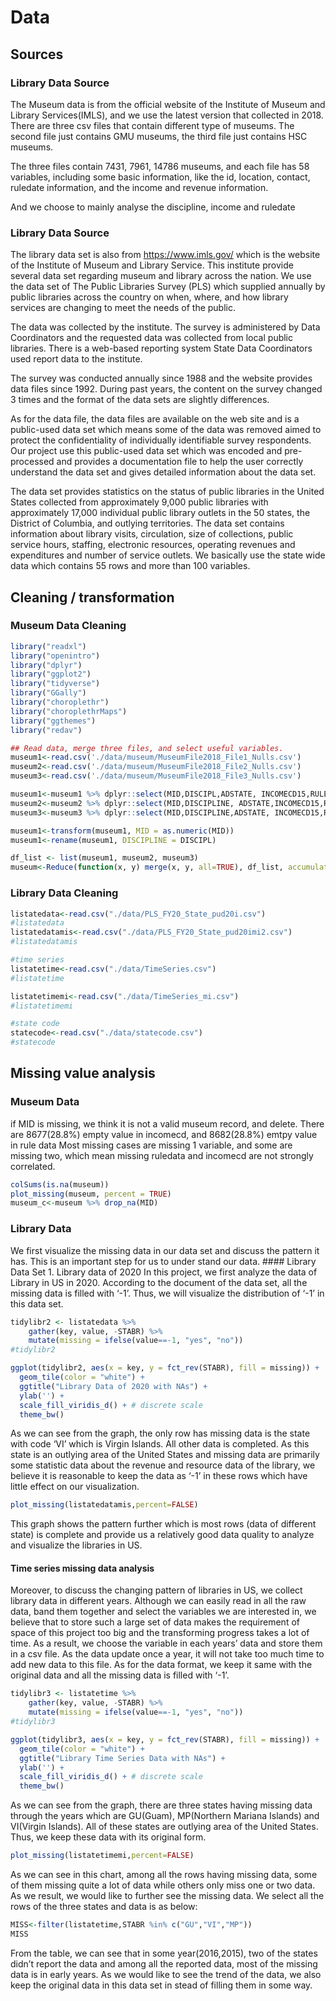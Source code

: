 # Data 

## Sources

### Library Data Source
The Museum data is from the official website of the Institute of Museum and Library Services(IMLS), and we use the latest version that collected in 2018. There are three csv files that contain different type of museums. The second file just contains GMU museums, the third file just contains HSC museums.

The three files contain 7431, 7961, 14786 museums, and each file has 58 variables, including some basic information, like the id, location, contact, ruledate information, and the income and revenue information.

And we choose to mainly analyse the discipline, income and ruledate 

### Library Data Source
The library data set is also from <https://www.imls.gov/> which is the website of the Institute of Museum and Library Service. This institute provide several data set regarding museum and library across the nation. We use the data set of The Public Libraries Survey (PLS) which supplied annually by public libraries across the country on when, where, and how library services are changing to meet the needs of the public.

The data was collected by the institute. The survey is administered by Data Coordinators and the requested data was collected  from local public libraries. There is a web-based reporting system State Data Coordinators used report data to the institute.

The survey was conducted annually since 1988 and the website provides data files since 1992. During past years, the content on the survey changed 3 times and the format of the data sets are slightly differences.

As for the data file, the data files are available on the web site and is a public-used data set which means some of the data was removed aimed to protect the confidentiality of individually identifiable survey respondents. Our project use this public-used data set which was encoded and pre-processed and provides a documentation file to help the user correctly understand the data set and gives detailed information about the data set.

The data set provides statistics on the status of public libraries in the United States collected from approximately 9,000 public libraries with approximately 17,000 individual public library outlets in the 50 states, the District of Columbia, and outlying territories. The data set contains information about library visits, circulation, size of collections, public service hours, staffing, electronic resources, operating revenues and expenditures and number of service outlets. We basically use the state wide data which contains 55 rows and more than 100 variables.

## Cleaning / transformation

### Museum Data Cleaning
```r
library("readxl")
library("openintro")
library("dplyr")
library("ggplot2")
library("tidyverse")
library("GGally")
library("choroplethr")
library("choroplethrMaps")
library("ggthemes")
library("redav")
```

```r
## Read data, merge three files, and select useful variables.
museum1<-read.csv('./data/museum/MuseumFile2018_File1_Nulls.csv')
museum2<-read.csv('./data/museum/MuseumFile2018_File2_Nulls.csv')
museum3<-read.csv('./data/museum/MuseumFile2018_File3_Nulls.csv')

museum1<-museum1 %>% dplyr::select(MID,DISCIPL,ADSTATE, INCOMECD15,RULEDATE15)
museum2<-museum2 %>% dplyr::select(MID,DISCIPLINE, ADSTATE,INCOMECD15,RULEDATE15)
museum3<-museum3 %>% dplyr::select(MID,DISCIPLINE,ADSTATE, INCOMECD15,RULEDATE15)

museum1<-transform(museum1, MID = as.numeric(MID))
museum1<-rename(museum1, DISCIPLINE = DISCIPL)

df_list <- list(museum1, museum2, museum3)
museum<-Reduce(function(x, y) merge(x, y, all=TRUE), df_list, accumulate=FALSE)
```

### Library Data Cleaning
```r
listatedata<-read.csv("./data/PLS_FY20_State_pud20i.csv")
#listatedata
listatedatamis<-read.csv("./data/PLS_FY20_State_pud20imi2.csv")
#listatedatamis

#time series
listatetime<-read.csv("./data/TimeSeries.csv")
#listatetime

listatetimemi<-read.csv("./data/TimeSeries_mi.csv")
#listatetimemi

#state code
statecode<-read.csv("./data/statecode.csv")
#statecode
```


## Missing value analysis
### Museum Data
if MID is missing, we think it is not a valid museum record, and delete. 
There are 8677(28.8%) empty value in incomecd, and 8682(28.8%) emtpy value in rule data
Most missing cases are missing 1 variable, and some are missing two, which mean missing ruledata and incomecd are not strongly correlated.
```r
colSums(is.na(museum)) 
plot_missing(museum, percent = TRUE)
museum_c<-museum %>% drop_na(MID)
```



### Library Data
We first visualize the missing data in our data set and discuss the pattern it has. This is an important step for us to under stand our data.
#### Library Data Set
1. Library data of 2020
In this project, we first analyze the data of Library in US in 2020. According to the document of the data set, all the missing data is filled with '-1'. Thus, we will visualize the distribution of '-1' in this data set.

```r
tidylibr2 <- listatedata %>% 
    gather(key, value, -STABR) %>% 
    mutate(missing = ifelse(value==-1, "yes", "no"))
#tidylibr2
```

```r
ggplot(tidylibr2, aes(x = key, y = fct_rev(STABR), fill = missing)) +
  geom_tile(color = "white") + 
  ggtitle("Library Data of 2020 with NAs") +
  ylab('') + 
  scale_fill_viridis_d() + # discrete scale
  theme_bw()
```

As we can see from the graph, the only row has missing data is the state with code 'VI' which is Virgin Islands. All other data is completed. As this state is an outlying area of the United States and missing data are primarily some statistic data about the revenue and resource data of the library, we believe it is reasonable to keep the data as '-1' in these rows which have little effect on our visualization.

```r

plot_missing(listatedatamis,percent=FALSE)

```

This graph shows the pattern further which is most rows (data of different state) is complete and provide us a relatively good data quality to analyze and visualize the libraries in US.

#### Time series missing data analysis

Moreover, to discuss the changing pattern of libraries in US, we collect library data in different years. Although we can easily read in all the raw data, band them together and select the variables we are interested in, we believe that to store such a large set of data makes the requirement of space of this project too big and the transforming progress takes a lot of time. As a result, we choose the variable in each years' data and store them in a csv file. As the data update once a year, it will not take too much time to add new data to this file. As for the data format, we keep it same with the original data and all the missing data is filled with '-1'.
```r
tidylibr3 <- listatetime %>% 
    gather(key, value, -STABR) %>% 
    mutate(missing = ifelse(value==-1, "yes", "no"))
#tidylibr3
```

```r
ggplot(tidylibr3, aes(x = key, y = fct_rev(STABR), fill = missing)) +
  geom_tile(color = "white") + 
  ggtitle("Library Time Series Data with NAs") +
  ylab('') + 
  scale_fill_viridis_d() + # discrete scale
  theme_bw()
```

As we can see from the graph, there are three states having missing data through the years which are GU(Guam), MP(Northern Mariana Islands) and VI(Virgin Islands). All of these states are outlying area of the United States. Thus, we keep these data with its original form.


```r
plot_missing(listatetimemi,percent=FALSE)
```

As we can see in this chart, among all the rows having missing data, some of them missing quite a lot of data while others only miss one or two data. As we result, we would like to further see the missing data. We select all the rows of the three states and data is as below:

```r
MISS<-filter(listatetime,STABR %in% c("GU","VI","MP"))
MISS
```

From the table, we can see that in some year(2016,2015), two of the states didn't report the data and among all the reported data, most of the missing data is in early years. As we would like to see the trend of the data, we also keep the original data in this data set in stead of filling them in some way.